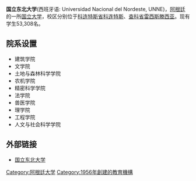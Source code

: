 {{primarysources|time=2010-06-22T07:04:06+00:00}}
{{refimprove|time=2010-06-22T07:04:06+00:00}}
'''国立东北大学'''(西班牙语: Universidad Nacional del Nordeste, UNNE)，[[阿根廷|阿根廷]]的一所[[国立大学|国立大学]]，校区分别位于[[科连特斯省|科连特斯省]][[科连特斯|科连特斯]]、[[查科省|查科省]][[雷西斯滕西亚|雷西斯滕西亚]]。现有学生53,308名。

== 院系设置 ==
*建筑学院
*文学院
*土地与森林科学学院
*农机学院
*精密科学学院
*法学院
*兽医学院
*理学院
*工程学院
*人文与社会科学学院

== 外部链接 ==
*[http://www.unne.edu.ar/ 国立东北大学]{{Wayback|url=http://www.unne.edu.ar/ |date=20130813102104 }}

[[Category:阿根廷大学|Category:阿根廷大学]]
[[Category:1956年創建的教育機構|Category:1956年創建的教育機構]]